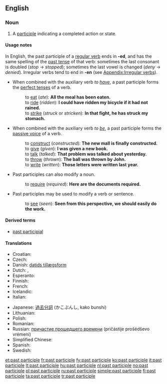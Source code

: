 ==English==
{{wikipedia|Past participle}}

===Noun===
{{en-noun|sg=[[past]] [[participle]]}}

# {{grammar}} A [[participle]] indicating a completed action or state.

====Usage notes====
In English, the past participle of a [[regular verb]] ends in '''-ed''', and has the same spelling of the [[past tense]] of that verb: sometimes the last consonant is doubled (''stop'' → ''stopped''); sometimes the last vowel is changed (''deny'' → ''denied''). Irregular verbs tend to end in '''-en''' (see [[Appendix:Irregular verbs]]).

* When combined with the auxiliary verb ''to [[have]]'', a past participle forms the [[perfect tense]]s of a verb.
*: to [[eat]] (''ate''): '''All the meal has been eaten.'''
*: to [[ride]] (''ridden''): '''I could have ridden my bicycle if it had not rained.'''
*: to [[strike]] (''struck'' or ''stricken''): '''In that fight, he has struck my stomach.'''

* When combined with the auxiliary verb ''to [[be]]'', a past participle forms the [[passive voice]] of a verb.
*: to [[construct]] (''constructed''): '''The new mall is finally constructed.'''
*: to [[give]] (''given''): '''I was given a new book.'''
*: to [[talk]] (''talked''): '''That problem was talked about yesterday.'''
*: to [[throw]] (''thrown''): '''The ball was thrown by John.'''
*: to [[write]] (''written''): '''Those letters were written last year.'''

* Past participles can also modify a noun.
*: to [[require]] (''required''): '''Here are the documents required.'''

* Past participles may be used to modify a verb or sentence.
*: to [[see]] (''seen''): '''Seen from this perspective, we should easily do the work.'''

====Derived terms====
* [[past participial]]

====Translations====
{{trans-top|past participle}}
* Croatian: {{t-|hr|particip perfekta|m}}
* Czech: {{t-|cs|příčestí minulé|n}}
* Danish: [[datids tillægsform]] {{c}}
* Dutch: {{t+|nl|voltooid deelwoord|n}}, {{t+|nl|verleden deelwoord|n}}
* Esperanto: {{t-|eo|participo|xs=Esperanto}}
* Finnish: {{t-|fi|partisiipin perfekti}}
* French: {{t+|fr|participe passé|m}}
* Icelandic: {{t+|is|lýsingarháttur þátíðar|m}}
* Italian: {{t+|it|participio passato|m}}
{{trans-mid}}
* Japanese: [[過去分詞]] (かこぶんし, kako bunshi)
* Lithuanian: {{t+|lt|būtojo laiko dalyvis|m|xs=Lithuanian}}
* Polish: {{t-|pl|imiesłów czasu przeszłego|m}}
* Romanian: {{t|ro|participiu trecut|n}}
* Russian: [[причастие прошедшего времени]] (pričástije prošédševo vrémeni) {{n}}
* Simplified Chinese: {{tø|zh-cn|过去分词}}
* Spanish: {{t-|es|participio pasado|m}}
* Swedish: {{t+|sv|perfektparticip|n}}
{{trans-bottom}}

[[et:past participle]]
[[fr:past participle]]
[[fy:past participle]]
[[ko:past participle]]
[[it:past participle]]
[[lt:past participle]]
[[hu:past participle]]
[[nl:past participle]]
[[no:past participle]]
[[pl:past participle]]
[[ru:past participle]]
[[simple:past participle]]
[[fi:past participle]]
[[ta:past participle]]
[[tr:past participle]]